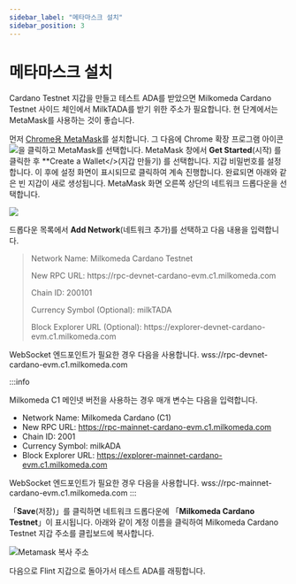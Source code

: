 ```yaml
---
sidebar_label: "메타마스크 설치"
sidebar_position: 3
---
```



# 메타마스크 설치

Cardano Testnet 지갑을 만들고 테스트 ADA를 받았으면 Milkomeda Cardano Testnet 사이드 체인에서 MilkTADA를 받기 위한 주소가 필요합니다. 현 단계에서는 MetaMask를 사용하는 것이 좋습니다.

먼저 [Chrome용 MetaMask](https://chrome.google.com/webstore/detail/metamask/nkbihfbeogaeaoehlefnkodbefgpgknn)를 설치합니다. 그 다음에 Chrome 확장 프로그램 아이콘 <img src={puzzleIcon} className="img-icon" />을 클릭하고 MetaMask를 선택합니다. MetaMask 창에서 **Get Started**(시작) 를 클릭한 후 **Create a Wallet</>(지갑 만들기) 를 선택합니다. 지갑 비밀번호를 설정합니다. 이 후에 설정 화면이 표시되므로 클릭하여 계속 진행합니다. 완료되면 아래와 같은 빈 지갑이 새로 생성됩니다. MetaMask 화면 오른쪽 상단의 네트워크 드롭다운을 선택합니다.

![](/img/metamask-change-network.png)

드롭다운 목록에서 **Add Network**(네트워크 추가)를 선택하고 다음 내용을 입력합니다.

> Network Name: Milkomeda Cardano Testnet
> 
> <p>New RPC URL: https://rpc-devnet-cardano-evm.c1.milkomeda.com</p> 
> 
> Chain ID: 200101
> 
> Currency Symbol (Optional): milkTADA
> 
> <p> Block Explorer URL (Optional): https://explorer-devnet-cardano-evm.c1.milkomeda.com </p>
WebSocket 엔드포인트가 필요한 경우 다음을 사용합니다. wss://rpc-devnet-cardano-evm.c1.milkomeda.com

:::info

Milkomeda C1 메인넷 버전을 사용하는 경우 매개 변수는 다음을 입력합니다.

- Network Name: Milkomeda Cardano (C1)
- <span>New RPC URL: https://rpc-mainnet-cardano-evm.c1.milkomeda.com</span>
- Chain ID: 2001
- Currency Symbol: milkADA
- <span> Block Explorer URL: https://explorer-mainnet-cardano-evm.c1.milkomeda.com </span>

WebSocket 엔드포인트가 필요한 경우 다음을 사용합니다. wss://rpc-mainnet-cardano-evm.c1.milkomeda.com :::

「**Save**(저장)」를 클릭하면 네트워크 드롭다운에 「**Milkomeda Cardano Testnet**」이 표시됩니다. 아래와 같이 계정 이름을 클릭하여 Milkomeda Cardano Testnet 지갑 주소를 클립보드에 복사합니다.

![Metamask 복사 주소](/img/metamask-copy-c1-testnet-address.png)

다음으로 Flint 지갑으로 돌아가서 테스트 ADA를 래핑합니다.
